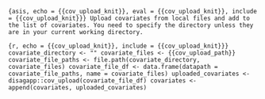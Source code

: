 ```{asis, echo = {{cov_upload_knit}}, eval = {{cov_upload_knit}}, include = {{cov_upload_knit}}}
Upload covariates from local files and add to the list of covariates. You need to specify the directory unless they are in your current working directory.
```

```{r, echo = {{cov_upload_knit}}, include = {{cov_upload_knit}}}
covariate_directory <- ""
covariate_files <- {{cov_upload_path}}
covariate_file_paths <- file.path(covariate_directory, covariate_files)
covariate_file_df <- data.frame(datapath = covariate_file_paths, name = covariate_files)
uploaded_covariates <- disagapp::cov_upload(covariate_file_df)
covariates <- append(covariates, uploaded_covariates)
```

